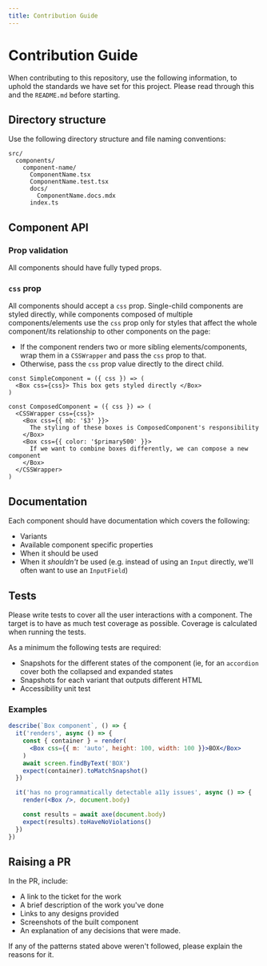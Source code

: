 ```yaml
---
title: Contribution Guide
---
```


# Contribution Guide

When contributing to this repository, use the following information, to uphold the standards we have set for this project. Please read through this and the `README.md` before starting.

## Directory structure

Use the following directory structure and file naming conventions:

```
src/
  components/
    component-name/
      ComponentName.tsx
      ComponentName.test.tsx
      docs/
        ComponentName.docs.mdx
      index.ts
```

## Component API

### Prop validation

All components should have fully typed props.

### `css` prop

All components should accept a `css` prop. Single-child components are styled directly, while components composed of multiple components/elements use the `css` prop only for styles that affect the whole component/its relationship to other components on the page:

- If the component renders two or more sibling elements/components, wrap them in a `CSSWrapper` and pass the `css` prop to that.
- Otherwise, pass the `css` prop value directly to the direct child.

```tsx
const SimpleComponent = ({ css }) => (
  <Box css={css}> This box gets styled directly </Box>
)

const ComposedComponent = ({ css }) => (
  <CSSWrapper css={css}>
    <Box css={{ mb: '$3' }}>
      The styling of these boxes is ComposedComponent's responsibility
    </Box>
    <Box css={{ color: '$primary500' }}>
      If we want to combine boxes differently, we can compose a new component
    </Box>
  </CSSWrapper>
)
```

## Documentation

Each component should have documentation which covers the following:

- Variants
- Available component specific properties
- When it should be used
- When it _shouldn't_ be used (e.g. instead of using an `Input` directly, we'll often want to use an `InputField`)

## Tests

Please write tests to cover all the user interactions with a component. The target is to have as much test coverage as possible. Coverage is calculated when running the tests.

As a minimum the following tests are required:

- Snapshots for the different states of the component (ie, for an `accordion` cover both the collapsed and expanded states
- Snapshots for each variant that outputs different HTML
- Accessibility unit test

### Examples

```jsx
describe(`Box component`, () => {
  it('renders', async () => {
    const { container } = render(
      <Box css={{ m: 'auto', height: 100, width: 100 }}>BOX</Box>
    )
    await screen.findByText('BOX')
    expect(container).toMatchSnapshot()
  })

  it('has no programmatically detectable a11y issues', async () => {
    render(<Box />, document.body)

    const results = await axe(document.body)
    expect(results).toHaveNoViolations()
  })
})
```

## Raising a PR

In the PR, include:

- A link to the ticket for the work
- A brief description of the work you've done
- Links to any designs provided
- Screenshots of the built component
- An explanation of any decisions that were made.

If any of the patterns stated above weren't followed, please explain the reasons for it.
